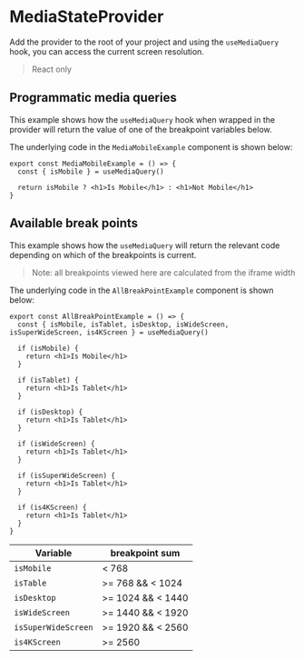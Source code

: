 
<Meta title="MediaStateProvider" component={MediaStateProvider} />

# MediaStateProvider

Add the provider to the root of your project and using the `useMediaQuery` hook, you can access the current screen resolution.

> React only

## Programmatic media queries

This example shows how the `useMediaQuery` hook when wrapped in the provider will return the value of one of the breakpoint variables below.

The underlying code in the `MediaMobileExample` component is shown below:

```tsx
export const MediaMobileExample = () => {
  const { isMobile } = useMediaQuery()

  return isMobile ? <h1>Is Mobile</h1> : <h1>Not Mobile</h1>
}
```

<Canvas>
  <Story name="MediaStateProvider usage">
    <MediaStateProvider>
      <MediaMobileExample />
    </MediaStateProvider>
  </Story>
</Canvas>

## Available break points

This example shows how the `useMediaQuery` will return the relevant code depending on which of the breakpoints is current.

> Note: all breakpoints viewed here are calculated from the iframe width

The underlying code in the `AllBreakPointExample` component is shown below:

```tsx
export const AllBreakPointExample = () => {
  const { isMobile, isTablet, isDesktop, isWideScreen, isSuperWideScreen, is4KScreen } = useMediaQuery()

  if (isMobile) {
    return <h1>Is Mobile</h1>
  }

  if (isTablet) {
    return <h1>Is Tablet</h1>
  }

  if (isDesktop) {
    return <h1>Is Tablet</h1>
  }

  if (isWideScreen) {
    return <h1>Is Tablet</h1>
  }

  if (isSuperWideScreen) {
    return <h1>Is Tablet</h1>
  }

  if (is4KScreen) {
    return <h1>Is Tablet</h1>
  }
}
```

<Canvas>
  <Story name="MediaStateProvider breakpoints">
    <MediaStateProvider>
      <AllBreakPointExample />
    </MediaStateProvider>
  </Story>
</Canvas>

| Variable            | breakpoint sum    |
| ------------------- | ----------------- |
| `isMobile`          | < 768             |
| `isTable`           | >= 768 && < 1024  |
| `isDesktop`         | >= 1024 && < 1440 |
| `isWideScreen`      | >= 1440 && < 1920 |
| `isSuperWideScreen` | >= 1920 && < 2560 |
| `is4KScreen`        | >= 2560           |
